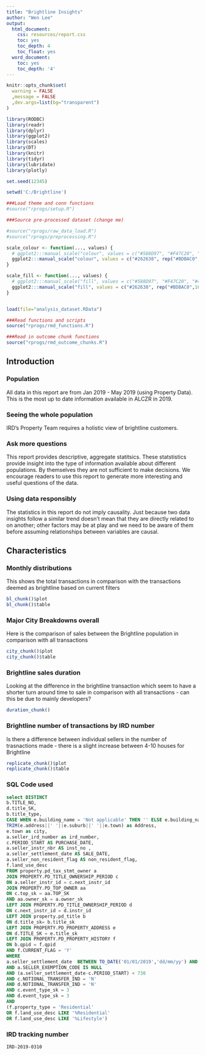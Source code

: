 ```yaml
---
title: "Brightline Insights"
author: "Wen Lee"
output:
  html_document:
    css: resources/report.css
    toc: yes
    toc_depth: 4
    toc_float: yes
  word_document:
    toc: yes
    toc_depth: '4'
---
```



```r
knitr::opts_chunk$set(
  warning = FALSE
  ,message = FALSE
  ,dev.args=list(bg="transparent")
)
```

```r

library(RODBC)
library(readr)
library(dplyr)
library(ggplot2)
library(scales)
library(DT)
library(knitr)
library(tidyr)
library(lubridate)
library(plotly)

set.seed(12345)

setwd('C:/Brightline')

###Load theme and conn functions
#source("rprogs/setup.R")

###Source pre-processed dataset (change me)

#source("rprogs/raw_data_load.R")
#source("rprogs/preprocessing.R")

scale_colour <- function(..., values) {
  # ggplot2:::manual_scale("colour", values = c("#588D97", "#F47C20", "#414258", "#315259", "#262638"), ...)
  ggplot2:::manual_scale("colour", values = c("#262638", rep("#BDBAC0",10)), ...)
}

scale_fill <- function(..., values) {
  # ggplot2:::manual_scale("fill", values = c("#588D97", "#F47C20", "#414258", "#315259", "#262638"), ...)
  ggplot2:::manual_scale("fill", values = c("#262638", rep("#BDBAC0",10)), ...)
}


load(file="analysis_dataset.RData")

```


```r

###Read functions and scripts
source("rprogs/rmd_functions.R")

###Read in outcome chunk functions
source("rprogs/rmd_outcome_chunks.R")

```

## Introduction 

### Population


All data in this report are from Jan 2019 - May 2019 (using Property Data). This is the most up to date information available in ALCZR in 2019.

### Seeing the whole population

IRD's Property Team requires a holistic view of brightline customers. 

### Ask more questions

This report provides descriptive, aggregate statitsics. These statstistics provide insight into the type of information available about different populations. By themselves they are not sufficient to make decisions. We encourage readers to use this report to generate more interesting and useful questions of the data.

### Using data responsibly

The statistics in this report do not imply causality. Just because two data insights follow a similar trend doesn't mean that they are directly related to on another; other factors may be at play and we need to be aware of them before assuming relationships between variables are causal.


## Characteristics


### Monthly distributions

This shows the total transactions in comparison with the transactions deemed as brightline based on current filters 

```r
bl_chunk()$plot
bl_chunk()$table

```


### Major City Breakdowns overall

Here is the comparison of sales between the Brightline population in comparison with all transactions

```r

city_chunk()$plot
city_chunk()$table

```

### Brightline sales duration
Looking at the difference in the brightline transaction which seem to have a shorter turn around time to sale in comparison with all transactions - can this be due to mainly developers?

```r
duration_chunk()
```

### Brightline number of transactions by IRD number
Is there a difference between individual sellers in the number of trasnactions made - there is a slight increase between 4-10 houses for Brightline
```r
replicate_chunk()$plot
replicate_chunk()$table

```

### SQL Code used
```sql
select DISTINCT
b.TITLE_NO,
d.title_SK,
b.title_type,
CASE WHEN e.building_name = 'Not applicable' THEN '' ELSE e.building_name end as building_name,
TRIM(e.address||' '||e.suburb||' '||e.town) as Address,
e.town as city,
a.seller_ird_number as ird_number, 
c.PERIOD_START AS PURCHASE_DATE, 
a.seller_instr_nbr AS inst_no ,
a.seller_settlement_date AS SALE_DATE, 
a.seller_non_resident_flag AS non_resident_flag,
f.land_use_desc
FROM property.pd_tax_stmt_owner a
JOIN PROPERTY.PD_TITLE_OWNERSHIP_PERIOD c
ON a.seller_instr_id = c.next_instr_id
JOIN PROPERTY.PD_TOP_OWNER aa
ON c.top_sk = aa.TOP_SK
AND aa.owner_sk = a.owner_sk
LEFT JOIN PROPERTY.PD_TITLE_OWNERSHIP_PERIOD d
ON c.next_instr_id = d.instr_id
LEFT JOIN property.pd_title b
ON d.title_sk= b.title_sk
LEFT JOIN PROPERTY.PD_PROPERTY_ADDRESS e
ON d.TITLE_SK = e.title_sk
LEFT JOIN PROPERTY.PD_PROPERTY_HISTORY f
ON b.qpid = f.qpid
AND f.CURRENT_FLAG = 'Y'
WHERE
a.seller_settlement_date  BETWEEN TO_DATE('01/01/2019','dd/mm/yy') AND TO_DATE('31/05/2019','dd/mm/yy')
AND a.SELLER_EXEMPTION_CODE IS NULL
AND (a.seller_settlement_date-c.PERIOD_START) < 730
AND c.NOTIONAL_TRANSFER_IND = 'N' 
AND d.NOTIONAL_TRANSFER_IND = 'N'
AND c.event_type_sk = 3
AND d.event_type_sk = 3 
AND
(f.property_type = 'Residential' 
OR f.land_use_desc LIKE '%Residential'
OR f.land_use_desc LIKE '%Lifestyle')
```

### IRD tracking number

`IRD-2019-0310`

